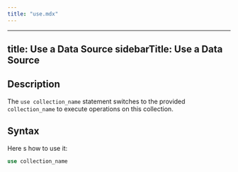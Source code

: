 ```yaml
---
title: "use.mdx"
---
```


---
title: Use a Data Source
sidebarTitle: Use a Data Source
---

## Description

The `use collection_name` statement switches to the provided `collection_name` to execute operations on this collection.

## Syntax

Here s how to use it:

```sql
use collection_name
```
